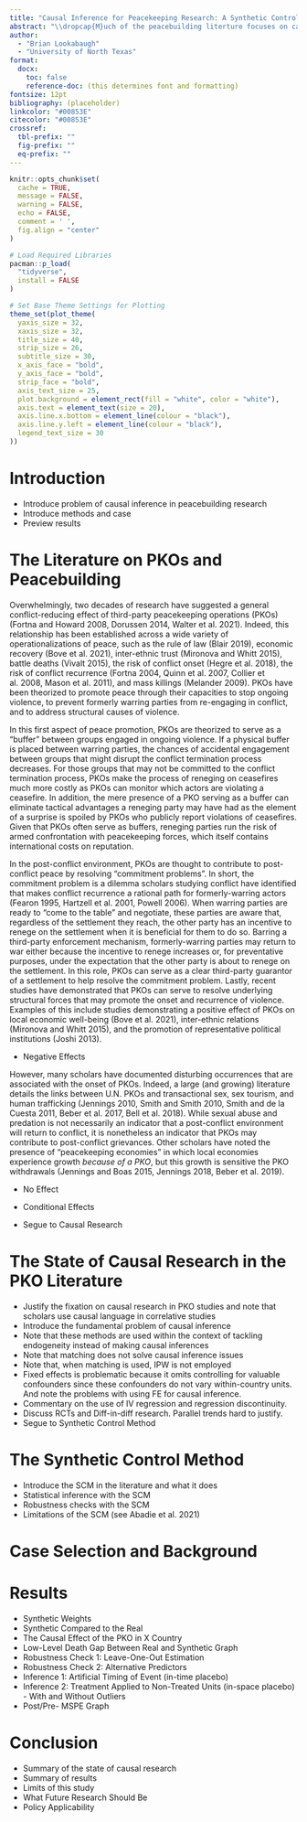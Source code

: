 ```yaml
---
title: "Causal Inference for Peacekeeping Research: A Synthetic Control Approach"
abstract: "\\dropcap{M}uch of the peacebuilding literture focuses on causal relationships but neglects causal methods. In many instances, talk of 'correlation' and 'association' is insufficient with the avaliability of contemporary causal inference methods. This study furthers the study of peacebuilding by analyzing the impact of a U.N. peacekeeping operation (PKO) in X. Introducing the synthetic control method to the peacekeeping literature, I find X. Given the causal effect demonstrated by this study, the results from this analysis offer important insights for policymakers."
author:
  - "Brian Lookabaugh"
  - "University of North Texas"
format: 
  docx:
    toc: false
    reference-doc: (this determines font and formatting)
fontsize: 12pt
bibliography: (placeholder)
linkcolor: "#00853E"
citecolor: "#00853E"
crossref: 
  tbl-prefix: ""
  fig-prefix: ""
  eq-prefix: ""
---
```


```r
knitr::opts_chunk$set(
  cache = TRUE,
  message = FALSE,
  warning = FALSE,
  echo = FALSE,
  comment = ' ',
  fig.align = "center"
)

# Load Required Libraries
pacman::p_load(
  "tidyverse",
  install = FALSE
)

# Set Base Theme Settings for Plotting
theme_set(plot_theme(
  yaxis_size = 32,
  xaxis_size = 32,
  title_size = 40,
  strip_size = 26,
  subtitle_size = 30,
  x_axis_face = "bold",
  y_axis_face = "bold",
  strip_face = "bold",
  axis_text_size = 25,
  plot.background = element_rect(fill = "white", color = "white"),
  axis.text = element_text(size = 20),
  axis.line.x.bottom = element_line(colour = "black"),
  axis.line.y.left = element_line(colour = "black"),
  legend_text_size = 30
))
```

# Introduction

-   Introduce problem of causal inference in peacebuilding research
-   Introduce methods and case
-   Preview results

# The Literature on PKOs and Peacebuilding

Overwhelmingly, two decades of research have suggested a general conflict-reducing effect of third-party peacekeeping operations (PKOs) (Fortna and Howard 2008, Dorussen 2014, Walter et al. 2021). Indeed, this relationship has been established across a wide variety of operationalizations of peace, such as the rule of law (Blair 2019), economic recovery (Bove et al. 2021), inter-ethnic trust (Mironova and Whitt 2015), battle deaths (Vivalt 2015), the risk of conflict onset (Hegre et al. 2018), the risk of conflict recurrence (Fortna 2004, Quinn et al. 2007, Collier et al. 2008, Mason et al. 2011), and mass killings (Melander 2009). PKOs have been theorized to promote peace through their capacities to stop ongoing violence, to prevent formerly warring parties from re-engaging in conflict, and to address structural causes of violence.

In this first aspect of peace promotion, PKOs are theorized to serve as a "buffer" between groups engaged in ongoing violence. If a physical buffer is placed between warring parties, the chances of accidental engagement between groups that might disrupt the conflict termination process decreases. For those groups that may not be committed to the conflict termination process, PKOs make the process of reneging on ceasefires much more costly as PKOs can monitor which actors are violating a ceasefire. In addition, the mere presence of a PKO serving as a buffer can eliminate tactical advantages a reneging party may have had as the element of a surprise is spoiled by PKOs who publicly report violations of ceasefires. Given that PKOs often serve as buffers, reneging parties run the risk of armed confrontation with peacekeeping forces, which itself contains international costs on reputation.

In the post-conflict environment, PKOs are thought to contribute to post-conflict peace by resolving "commitment problems". In short, the commitment problem is a dilemma scholars studying conflict have identified that makes conflict recurrence a rational path for formerly-warring actors (Fearon 1995, Hartzell et al. 2001, Powell 2006). When warring parties are ready to "come to the table" and negotiate, these parties are aware that, regardless of the settlement they reach, the other party has an incentive to renege on the settlement when it is beneficial for them to do so. Barring a third-party enforcement mechanism, formerly-warring parties may return to war either because the incentive to renege increases or, for preventative purposes, under the expectation that the other party is about to renege on the settlement. In this role, PKOs can serve as a clear third-party guarantor of a settlement to help resolve the commitment problem. Lastly, recent studies have demonstrated that PKOs can serve to resolve underlying structural forces that may promote the onset and recurrence of violence. Examples of this include studies demonstrating a positive effect of PKOs on local economic well-being (Bove et al. 2021), inter-ethnic relations (Mironova and Whitt 2015), and the promotion of representative political institutions (Joshi 2013). 

-   Negative Effects

However, many scholars have documented disturbing occurrences that are associated with the onset of PKOs. Indeed, a large (and growing) literature details the links between U.N. PKOs and transactional sex, sex tourism, and human trafficking (Jennings 2010, Smith and Smith 2010, Smith and de la Cuesta 2011, Beber et al. 2017, Bell et al. 2018). While sexual abuse and predation is not necessarily an indicator that a post-conflict environment will return to conflict, it is nonetheless an indicator that PKOs may contribute to post-conflict grievances. Other scholars have noted the presence of "peacekeeping economies" in which local economies experience growth *because of a PKO*, but this growth is sensitive the PKO withdrawals (Jennings and Boas 2015, Jennings 2018, Beber et al. 2019). 

-   No Effect

-   Conditional Effects

-   Segue to Causal Research

# The State of Causal Research in the PKO Literature

-   Justify the fixation on causal research in PKO studies and note that scholars use causal language in correlative studies
-   Introduce the fundamental problem of causal inference
-   Note that these methods are used within the context of tackling endogeneity instead of making causal inferences
-   Note that matching does not solve causal inference issues
-   Note that, when matching is used, IPW is not employed
-   Fixed effects is problematic because it omits controlling for valuable confounders since these confounders do not vary within-country units. And note the problems with using FE for causal inference.
-   Commentary on the use of IV regression and regression discontinuity.
-   Discuss RCTs and Diff-in-diff research. Parallel trends hard to justify.
-   Segue to Synthetic Control Method

# The Synthetic Control Method

-   Introduce the SCM in the literature and what it does
-   Statistical inference with the SCM
-   Robustness checks with the SCM
-   Limitations of the SCM (see Abadie et al. 2021)

# Case Selection and Background

# Results

-   Synthetic Weights
-   Synthetic Compared to the Real
-   The Causal Effect of the PKO in X Country
-   Low-Level Death Gap Between Real and Synthetic Graph
-   Robustness Check 1: Leave-One-Out Estimation
-   Robustness Check 2: Alternative Predictors
-   Inference 1: Artificial Timing of Event (in-time placebo)
-   Inference 2: Treatment Applied to Non-Treated Units (in-space placebo) - With and Without Outliers
-   Post/Pre- MSPE Graph

# Conclusion

-   Summary of the state of causal research
-   Summary of results
-   Limits of this study
-   What Future Research Should Be
-   Policy Applicability
